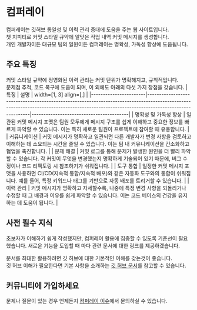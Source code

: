 # 컴퍼레이
컴퍼레이는 깃허브 통일성 및 이력 관리 증대에 도움을 주는 웹 사이트입니다.  
챗 지피티로 커밋 스타일 규약에 알맞은 작업 내역 커밋 메시지를 생성합니다.  
개인 개발자이든 대규모 팀의 일원이든 컴퍼레이는 명확성, 가독성 향상에 도움됩니다.

## 주요 특징
커밋 스타일 규약에 정영화된 이력 관리는 커밋 단위가 명확해지고, 규칙적입니다.  
문제점 추적, 코드 복구에 도움이 되며, 이 외에도  아래의 다섯 가지 장점을 갖습니다.
| 특징                  | 설명                                                                                                                                                                                   | width=[1, 3] align=[,] |
|-----------------------|----------------------------------------------------------------------------------------------------------------------------------------------------------------------------------------|-----------------------------------------|
| 명확성 및 가독성 향상 | 일관된 커밋 메시지 포맷은 팀원 모두에게 메시지 구조를 쉽게 이해하고 중요한 정보를 빠르게 파악할 수 있습니다. 이는 특히 새로운 팀원이 프로젝트에 참여할 때 유용합니다.                  |
| 커뮤니케이션          | 커밋 메시지가 명확하고 일관되면 다른 개발자가 변경 사항을 검토하고 이해하는 데 소요되는 시간을 줄일 수 있습니다. 이는 팀 내 커뮤니케이션을 간소화하고 협업을 촉진합니다.               |
| 문제 해결             | 커밋 로그를 통해 문제가 발생한 원인을 더 빨리 파악할 수 있습니다. 각 커밋이 무엇을 변경했는지 명확하게 기술되어 있기 때문에, 버그 수정이나 코드 리팩토링 시 참조하기가 쉬워집니다.     |
| 도구 통합             | 일정한 커밋 메시지 포맷을 사용하면 CI/CD(지속적 통합/지속적 배포)와 같은 자동화 도구와의 통합이 쉬워집니다. 예를 들어, 특정 키워드나 태그를 기반으로 자동 배포를 트리거할 수 있습니다. |
| 이력 관리             | 커밋 메시지가 명확하고 자세할수록, 나중에 특정 변경 사항을 되돌리거나 수정할 때 그 배경과 이유를 쉽게 파악할 수 있습니다. 이는 코드 베이스의 건강을 유지하는 데 도움이 됩니다.         |

## 사전 필수 지식
초보자가 이해하기 쉽게 작성했지만, 컴퍼레이 활용에 집중할 수 있도록 기준선이 필요했습니다.
새로운 기능을 도입할 때 마다 관련 문서에 대한 링크를 제공하겠습니다.  
  
문서를 최대한 활용하려면 깃 허브에 대한 기본적인 이해를 갖는것이 좋습니다.  
깃 허브 이해가 필요한다면 기본 사항을 소개하는 [깃 허브 문서](https://docs.github.com/ko/get-started)를 참고할 수 있습니다.

## 커뮤니티에 가입하세요
문제나 질문이 있는 경우 언제든지 [컴퍼레이 이슈](https://github.com/atik-persei/comperai/issues)에서 문의하실 수 있습니다.
